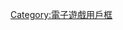 {{Userbox
  |id=金庸群俠傳2
  |id-c=#ffffff
  |id-s=10
  |info=這個用戶喜愛玩'''[[金庸群俠傳2]]'''。
  |info-c=#CCCC00
  |info-s=10
  |border-c=#0000cc
}}<noinclude>

{{DEFAULTSORT:Jinyong Qunxia Zhuan 2}}
[[Category:電子遊戲用戶框]]
</noinclude>